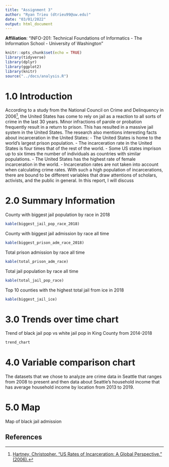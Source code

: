 ```yaml
---
title: "Assignment 3"
author: "Ryan Trieu (dtrieu99@uw.edu)"
date: "03/01/2022"
output: html_document
---
```

**Affiliation**: "INFO-201: Technical Foundations of Informatics - The Information School - University of Washington"

```r
knitr::opts_chunk$set(echo = TRUE)
library(tidyverse)
library(dplyr)
library(ggplot2)
library(knitr)
source("../docs/analysis.R")
```


# 1.0 Introduction 

According to a study from the National Council on Crime and Delinquency in 2006[^1], the United States has come to rely on jail as a reaction to all sorts of crime in the last 30 years. Minor infractions of parole or probation frequently result in a return to prison. This has resulted in a massive jail system in the United States. The research also mentions interesting facts about incarceration in the United States:
- The United States is home to the world's largest prison population.
- The incarceration rate in the United States is four times that of the rest of the world.
- Some US states imprison up to six times the number of individuals as countries with similar populations.
- The United States has the highest rate of female incarceration in the world.
- Incarceration rates are not taken into account when calculating crime rates.
With such a high population of incarcerations, there are bound to be different variables that draw attentions of scholars, activists, and the public in general. In this report, I will discuss 

# 2.0 Summary Information
County with biggest jail population by race in 2018
```r
kable(biggest_jail_pop_race_2018)
```

County with biggest jail admission by race all time
```r
kable(biggest_prison_adm_race_2018)
``` 

Total prison admission by race all time
```r
kable(total_prison_adm_race)  
```


Total jail population by race all time
```r
kable(total_jail_pop_race)
```

Top 10 counties with the highest total jail from ice in 2018
```r
kable(biggest_jail_ice)
```

# 3.0 Trends over time chart
Trend of black jail pop vs white jail pop in King County from 2014-2018
```r
trend_chart
```

# 4.0 Variable comparison chart
The datasets that we chose to analyze are crime data in Seattle that ranges from 2008 to present and then data about Seattle's household income that has average household income by location from 2013 to 2019.

# 5.0 Map
Map of black jail admission

## References
[^1]: [Hartney, Christopher. “US Rates of Incarceration: A Global Perspective.” (2006).](https://www.semanticscholar.org/paper/US-Rates-of-Incarceration%3A-A-Global-Perspective-Hartney/cbcc79e99c3ef29a421d2d306db27bea141e5a0d)